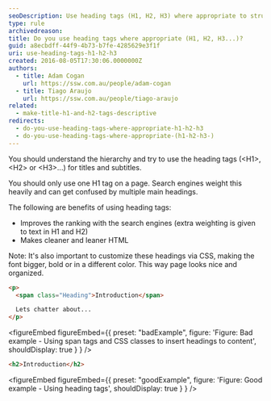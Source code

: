 ```yaml
---
seoDescription: Use heading tags (H1, H2, H3) where appropriate to structure your content and improve search engine ranking. This helps search engines understand the hierarchy of your page's content and gives extra weighting to text in H1 and H2 tags.
type: rule
archivedreason:
title: Do you use heading tags where appropriate (H1, H2, H3...)?
guid: a8ecbdff-44f9-4b73-b7fe-4285629e3f1f
uri: use-heading-tags-h1-h2-h3
created: 2016-08-05T17:30:06.0000000Z
authors:
  - title: Adam Cogan
    url: https://ssw.com.au/people/adam-cogan
  - title: Tiago Araujo
    url: https://ssw.com.au/people/tiago-araujo
related:
  - make-title-h1-and-h2-tags-descriptive
redirects:
  - do-you-use-heading-tags-where-appropriate-h1-h2-h3
  - do-you-use-heading-tags-where-appropriate-(h1-h2-h3-)
---
```


You should understand the hierarchy and try to use the heading tags (&lt;H1&gt;, &lt;H2&gt; or &lt;H3&gt;...) for titles and subtitles.

You should only use one H1 tag on a page. Search engines weight this heavily and can get confused by multiple main headings.

The following are benefits of using heading tags:
- Improves the ranking with the search engines (extra weighting is given to text in H1 and H2)
- Makes cleaner and leaner HTML

Note: It's also important to customize these headings via CSS, making the font bigger, bold or in a different color. This way page looks nice and organized.

```html
<p>
  <span class="Heading">Introduction</span>

  Lets chatter about...
</p>
```

<figureEmbed figureEmbed={{
  preset: "badExample",
  figure: 'Figure: Bad example - Using span tags and CSS classes to insert headings to content',
  shouldDisplay: true
} } />


```html
<h2>Introduction</h2>
```

<figureEmbed figureEmbed={{
  preset: "goodExample",
  figure: 'Figure: Good example - Using heading tags',
  shouldDisplay: true
} } />
